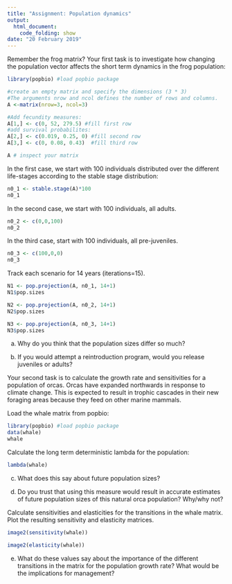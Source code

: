 ---
title: "Assignment: Population dynamics"
output:
  html_document:
    code_folding: show
date: "20 February 2019"
---

Remember the frog matrix? Your first task is to investigate how changing the population vector affects the short term dynamics in the frog population:


```{r, eval = TRUE}
library(popbio) #load popbio package

#create an empty matrix and specify the dimensions (3 * 3) 
#The arguments nrow and ncol defines the number of rows and columns.
A <-matrix(nrow=3, ncol=3) 

#Add fecundity measures:
A[1,] <- c(0, 52, 279.5) #fill first row
#add survival probabilites:
A[2,] <- c(0.019, 0.25, 0) #fill second row
A[3,] <- c(0, 0.08, 0.43)  #fill third row

A # inspect your matrix
```

In the first case, we start with 100 individuals distributed over the different life-stages according to the stable stage distribution: 

```{r, eval = TRUE}
n0_1 <- stable.stage(A)*100 
n0_1
```


In the second case, we start with 100 individuals, all adults. 
```{r, eval = TRUE}
n0_2 <- c(0,0,100) 
n0_2
```


In the third case, start with 100 individuals, all pre-juveniles. 
```{r, eval = TRUE}
n0_3 <- c(100,0,0) 
n0_3
```

Track each scenario for 14 years (iterations=15). 
 
```{r, eval = TRUE}
N1 <- pop.projection(A, n0_1, 14+1) 
N1$pop.sizes 

N2 <- pop.projection(A, n0_2, 14+1) 
N2$pop.sizes 

N3 <- pop.projection(A, n0_3, 14+1) 
N3$pop.sizes
```

a) Why do you think that the population sizes differ so much?  

b) If you would attempt a reintroduction program, would you release juveniles or adults?  


Your second task is to calculate the growth rate and sensitivities for a population of orcas. Orcas have expanded northwards in response to climate change. This is expected to result in trophic cascades in their new foraging areas because they feed on other marine mammals.

Load the whale matrix from popbio:
```{r, eval = TRUE}
library(popbio) #load popbio package
data(whale)
whale
```

Calculate the long term deterministic lambda for the population:  

```{r}
lambda(whale)
```

c) What does this say about future population sizes?

d) Do you trust that using this measure would result in accurate estimates of future population sizes of this natural orca population? Why/why not? 

Calculate sensitivities and elasticities for the transitions in the whale matrix. Plot the resulting sensitivity and elasticity matrices.  

```{r, eval = TRUE}
image2(sensitivity(whale))
```
```{r, eval = TRUE}
image2(elasticity(whale))
```


e) What do these values say about the importance of the different transitions in the matrix for the population growth rate? What would be the implications for management?


